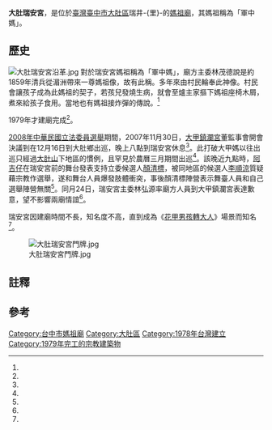 {{coord|24.16376472256052|120.57345500593563|display=title}}
{{東亞廟宇
| name =大肚瑞安宮
| img =File:大肚瑞安宮.jpg
| img_capt = 
| image_width = 250px
| location = {{TWN}}[[臺中市|臺中市]][[大肚區|大肚區]]瑞井-{里}-瑞井路62巷7-1號
| god =[[媽祖|媽祖]]
| type = 
| struct = 
| open_year =1978年
| cere_date 
| cultural_collection= 
|}}

'''大肚瑞安宮'''，是位於[[臺灣|臺灣]][[臺中市|臺中市]][[大肚區|大肚區]]瑞井-{里}-的[[媽祖廟|媽祖廟]]，其媽祖稱為「軍中媽」。

==歷史==
[[File:大肚瑞安宮沿革.jpg|thumb]]
對於瑞安宮媽祖稱為「軍中媽」，廟方主委林茂德說是約1859年清兵{{notetag|依廟誌是瑞井村民林曰，隨[[林文察|林文察]]赴中國大陸與[[太平天國|太平天國]]作戰時，恭迎一尊媽祖像保平安，咸豐九年（1859年）帶回家鄉。}}從湄洲帶來一尊媽祖像，故有此稱。多年來由村民輪奉此神像。村民會讓孩子成為此媽祖的契子，若孩兒發燒生病，就會至爐主家摳下媽祖座椅木屑，煮來給孩子食用。當地也有媽祖接炸彈的傳說。<ref name="蘇金鳳"/>

1979年{{notetag|依廟誌為1978年建廟。}}才建廟完成<ref name="蘇金鳳"/>。

[[2008年中華民國立法委員選舉|2008年中華民國立法委員選舉]]期間，2007年11月30日，[[大甲鎮瀾宮|大甲鎮瀾宮]]董監事會開會決議到在12月16日到大肚鄉出巡，晚上八點到瑞安宮休息<ref name="苗君平"/>。此打破大甲媽以往出巡只經過[[大肚山|大肚山]]下地區的慣例，且罕見於農曆三月期間出巡<ref name="林欣儀1"/>。該晚近九點時，[[阿吉仔|阿吉仔]]在瑞安宮前的舞台發表支持立委候選人[[顏清標|顏清標]]，被同地區的候選人[[李順涼|李順涼]]質疑藉宗教作選舉，遂和舞台人員爆發肢體衝突，事後顏清標陣營表示舞臺人員和自己選舉陣營無關<ref name="林欣儀2"/>。同月24日，瑞安宮主委林弘源率廟方人員到大甲鎮瀾宮表達歉意，望不影響兩廟情誼<ref name="2007-12-25"/>。

瑞安宮因建廟時間不長，知名度不高，直到成為《[[花甲男孩轉大人|花甲男孩轉大人]]》場景而知名<ref name="蘇金鳳"/>。

[[File:大肚瑞安宮門牌.jpg|thumb]]

==註釋==
{{notefoot}}

== 參考 ==
{{Reflist|35em|refs =
<ref name="苗君平">{{Cite news|url=|title=遶境大肚 鎮瀾宮：無關選舉|author=苗君平|language=zh-tw|newspaper=聯合報|date=2007-12-01|accessdate=}}</ref>

<ref name="林欣儀1">{{Cite news|url=|title=百年首次 大甲媽將遶境大肚山|author=林欣儀|language=zh-tw|newspaper=中國時報|date=2007-12-06|accessdate=}}</ref>

<ref name="林欣儀2">{{Cite news|url=|title=大甲媽遶境 選將插花爆衝突|author=林欣儀|language=zh-tw|newspaper=中國時報|date=2007-12-18|accessdate=}}</ref>

<ref name="2007-12-25">{{Cite news|url=|title=《城鄉小調》瑞安宮主委 訪鎮瀾宮|author=|language=zh-tw|newspaper=中國時報|date=2007-12-25|accessdate=}}</ref>

<ref name="蘇金鳳">{{Cite news|url=https://news.ltn.com.tw/news/life/breakingnews/3074925|title=花甲男孩場景瑞安宮爆紅 地方流傳「軍中媽」神蹟|author=蘇金鳳|language=zh-tw|newspaper=自由時報|date=2020-02-21|accessdate=2021-02-21|archive-date=2020-02-21|archive-url=https://web.archive.org/web/20200221150613/https://news.ltn.com.tw/news/life/breakingnews/3074925|dead-url=no}}</ref>
}}
{{clear}}
{{portal bar|臺中|道教|border=no}}
{{commonscat|Dadu Ruian Temple}}
[[Category:台中市媽祖廟|Category:台中市媽祖廟]]
[[Category:大肚區|Category:大肚區]]
[[Category:1978年台灣建立|Category:1978年台灣建立]]
[[Category:1979年完工的宗教建築物|Category:1979年完工的宗教建築物]]